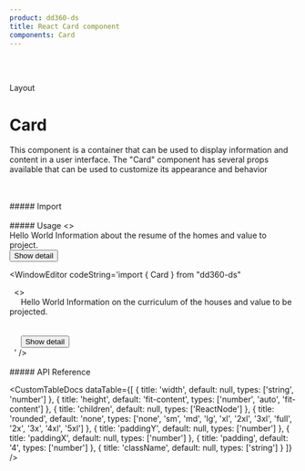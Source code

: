 ```yaml
---
product: dd360-ds
title: React Card component
components: Card
---
```


<br />
<br />

<Label>Layout</Label>

# <span name="floating-nav">Card</span>

This component is a container that can be used to display information and content in a user interface. The "Card" component has several props available that can
be used to customize its appearance and behavior

<br />
<br />
##### <span name="floating-nav">Import</span>

<WindowEditor codeString="import { Card } from 'dd360-ds'" />
<WindowEditor codeString="import Card from 'dd360-ds/Card'" />

<br />
<br />
##### <span name="floating-nav">Usage</span>

<ContainerComponentDoc>
    <Card padding={0} width={250}>
        <>
            <div className="pt-4 px-4">
                <Text bold className="mb-7" variant="h5">
                    Hello World
                </Text>
                <Text className="text-sm text-gray-900">Information about the resume of the homes and value to project.</Text>
            </div>
            <div className="w-full border-t my-6" />
            <div className="px-2 grid place-center">
                <Button className="p-0 m-0" variant="secondary">
                    Show detail
                </Button>
            </div>
        </>
    </Card>
</ContainerComponentDoc>

<WindowEditor codeString='import { Card } from "dd360-ds"

<Card padding={0} width={250}>
    &nbsp;
    <>
        &nbsp;&nbsp;
        <div className="pt-4 px-4">
            &nbsp;&nbsp;&nbsp;&nbsp;
            <Text bold className="mb-7" variant="h5">
                Hello World
            </Text>
            <Text size="sm">Information on the curriculum of the houses and value to be projected.</Text>
            &nbsp;&nbsp;
        </div>
        &nbsp;&nbsp;
        <div className="w-full border-t my-6" />
        &nbsp;&nbsp;
        <div className="px-2 grid place-center">
            &nbsp;&nbsp;&nbsp;&nbsp;
            <Button className="p-0 m-0" variant="secondary">
                Show detail
            </Button>
            &nbsp;&nbsp;
        </div>
        &nbsp;
    </>
</Card>
' />

<br />
<br />
##### <span name="floating-nav">API Reference</span>

<CustomTableDocs
    dataTable={[
        { title: 'width', default: null, types: ['string', 'number'] },
        { title: 'height', default: 'fit-content', types: ['number', 'auto', 'fit-content'] },
        { title: 'children', default: null, types: ['ReactNode'] },
        { title: 'rounded', default: 'none', types: ['none', 'sm', 'md', 'lg', 'xl', '2xl', '3xl', 'full', '2x', '3x', '4xl', '5xl'] },
        { title: 'paddingY', default: null, types: ['number'] },
        { title: 'paddingX', default: null, types: ['number'] },
        { title: 'padding', default: '4', types: ['number'] },
        { title: 'className', default: null, types: ['string'] }
    ]}
/>

<BackAndForwardController />